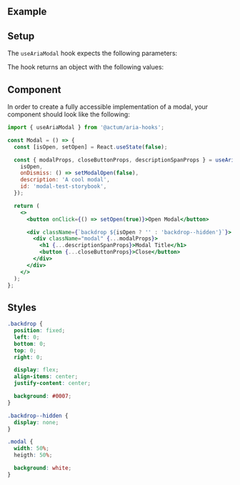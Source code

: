 
<Meta title="Aria Component/Modal" />

## Example

<Canvas>
  <Modal />
</Canvas>

## Setup

The `useAriaModal` hook expects the following parameters:

<ArgsTable of={ModalHookProps} sort="requiredFirst" />

The hook returns an object with the following values:

<ArgsTable of={ModalHookReturnProps} />

## Component

In order to create a fully accessible implementation of a modal, your component should look like the following:

```jsx
import { useAriaModal } from '@actum/aria-hooks';

const Modal = () => {
  const [isOpen, setOpen] = React.useState(false);

  const { modalProps, closeButtonProps, descriptionSpanProps } = useAriaModal({
    isOpen,
    onDismiss: () => setModalOpen(false),
    description: 'A cool modal',
    id: 'modal-test-storybook',
  });

  return (
    <>
      <button onClick={() => setOpen(true)}>Open Modal</button>

      <div className={`backdrop ${isOpen ? '' : 'backdrop--hidden'}`}>
        <div className="modal" {...modalProps}>
          <h1 {...descriptionSpanProps}>Modal Title</h1>
          <button {...closeButtonProps}>Close</button>
        </div>
      </div>
    </>
  );
};
```

## Styles

```css
.backdrop {
  position: fixed;
  left: 0;
  bottom: 0;
  top: 0;
  right: 0;

  display: flex;
  align-items: center;
  justify-content: center;

  background: #0007;
}

.backdrop--hidden {
  display: none;
}

.modal {
  width: 50%;
  heigth: 50%;

  background: white;
}
```

